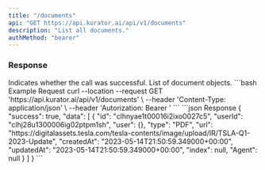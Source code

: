 ```yaml
---
title: "/documents"
api: "GET https://api.kurator.ai/api/v1/documents"
description: "List all documents."
authMethod: "bearer"
---
```


### Response

<ResponseField name="success" type="boolean">
  Indicates whether the call was successful.
</ResponseField>

<ResponseField name="data" type="array">
  List of document objects.
</ResponseField>

<RequestExample>
```bash Example Request
curl --location --request GET 'https://api.kurator.ai/api/v1/documents' \
--header 'Content-Type: application/json' \
--header 'Autorization: Bearer <token>'
```
</RequestExample>

<ResponseExample>
```json Response
{
  "success": true,
  "data": [
    {
      "id": "clhnyae1t00016i2ixo0027c5",
      "userId": "clhj28u1300006ig02ptpm1sh",
      "user": {},
      "type": "PDF",
      "url": "https://digitalassets.tesla.com/tesla-contents/image/upload/IR/TSLA-Q1-2023-Update",
      "createdAt": "2023-05-14T21:50:59.349000+00:00",
      "updatedAt": "2023-05-14T21:50:59.349000+00:00",
      "index": null,
      "Agent": null
    }
  ]
}
```
</ResponseExample>
